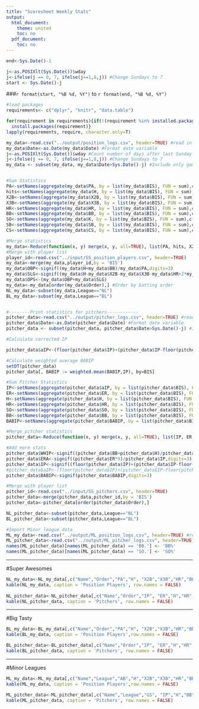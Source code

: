 ```yaml
---
title: "Scoresheet Weekly Stats"
output:
  html_document:
    theme: united
    toc: no
  pdf_document:
    toc: no
---
```

```r
end<-Sys.Date()-1

j<-as.POSIXlt(Sys.Date())$wday
j<-ifelse(j == 0, 7, ifelse(j==1,8,j)) #Change Sundays to 7
start <- Sys.Date()-j
```
###`r format(start, "%B %d, %Y")` to `r format(end, "%B %d, %Y")`
```r
  
#load packages
requirements<- c("dplyr", "knitr", "data.table")

for(requirement in requirements){if(!(requirement %in% installed.packages()))
  install.packages(requirement)}
lapply(requirements, require, character.only=T)

my_data<-read.csv("../output/position_logs.csv", header=TRUE) #read in game log data for position players
my_data$Date<-as.Date(my_data$Date) #Format date variable
j<-as.POSIXlt(Sys.Date())$wday #Count number of days after last Sunday
j<-ifelse(j == 0, 7, ifelse(j==1,8,j)) #Change Sundays to 7
my_data <- subset(my_data, my_data$Date>Sys.Date()-j) #Include only games since last Sunday


#Sum Statistics
PA<-setNames(aggregate(my_data$PA, by = list(my_data$BIS), FUN = sum),c("BIS","PA")) 
hits<-setNames(aggregate(my_data$H, by = list(my_data$BIS), FUN = sum),c("BIS","H")) 
X2B<-setNames(aggregate(my_data$X2B, by = list(my_data$BIS), FUN = sum),c("BIS","X2B"))
X3B<-setNames(aggregate(my_data$X3B, by = list(my_data$BIS), FUN = sum),c("BIS","X3B")) 
HR<-setNames(aggregate(my_data$HR, by = list(my_data$BIS), FUN = sum),c("BIS","HR"))
BB<-setNames(aggregate(my_data$BB, by = list(my_data$BIS), FUN = sum),c("BIS","BB"))
SO<-setNames(aggregate(my_data$K, by = list(my_data$BIS), FUN = sum),c("BIS","SO"))
SB<-setNames(aggregate(my_data$SB, by = list(my_data$BIS), FUN = sum),c("BIS","SB"))
CS<-setNames(aggregate(my_data$CS, by = list(my_data$BIS), FUN = sum),c("BIS","CS"))

#Merge statistics
my_data<-Reduce(function(x, y) merge(x, y, all=TRUE), list(PA, hits, X2B, X3B, HR, BB, SO, SB, CS))
#Merge with player list
player_id<-read.csv("../input/SS_position_players.csv", header=TRUE)
my_data<-merge(my_data,player_id,by = 'BIS')
my_data$OBP<-signif((my_data$H+my_data$BB)/my_data$PA,digits=3)
my_data$SLG<-signif((my_data$H-my_data$X2B-my_data$X3B-my_data$HR+2*my_data$X2B+3*my_data$X3B+4*my_data$HR)/(my_data$PA-my_data$BB),digits=3)
my_data$OPS<-(my_data$OBP+my_data$SLG)
my_data<-my_data[order(my_data$Order),] #Order by batting order
NL_my_data<-subset(my_data,League=="NL")
BL_my_data<-subset(my_data,League=="BL") 


#--------Print statistics for pitchers------------
pitcher_data<-read.csv("../output/pitcher_logs.csv", header=TRUE) #read in game log data for pitchers
pitcher_data$Date<-as.Date(pitcher_data$Date) #Format date variable
pitcher_data <- subset(pitcher_data, pitcher_data$Date>Sys.Date()-j) #Include only games since last Sunday

#Calculate corrected IP

pitcher_data$aIP<-(floor(pitcher_data$IP)+(pitcher_data$IP-floor(pitcher_data$IP))/.3)  

#Calculate weighted average BABIP
setDT(pitcher_data)
pitcher_data[, BABIP := weighted.mean(BABIP,IP), by=BIS]

#Sum Pitcher Statistics
IP<-setNames(aggregate(pitcher_data$aIP, by = list(pitcher_data$BIS), FUN = sum),c("BIS","IP"))
ER<-setNames(aggregate(pitcher_data$ER, by = list(pitcher_data$BIS), FUN = sum),c("BIS","ER"))
H<-setNames(aggregate(pitcher_data$H, by = list(pitcher_data$BIS), FUN = sum),c("BIS","H"))
HR<-setNames(aggregate(pitcher_data$HR, by = list(pitcher_data$BIS), FUN = sum),c("BIS","HR"))
SO<-setNames(aggregate(pitcher_data$SO, by = list(pitcher_data$BIS), FUN = sum),c("BIS","SO"))
BB<-setNames(aggregate(pitcher_data$BB, by = list(pitcher_data$BIS), FUN = sum),c("BIS","BB"))
BABIP<-setNames(aggregate(pitcher_data$BABIP, by = list(pitcher_data$BIS), FUN = mean),c("BIS","BABIP"))

#Merge pitcher statistics
pitcher_data<-Reduce(function(x, y) merge(x, y, all=TRUE), list(IP, ER, H, HR, SO, BB, BABIP))

#Add more stats
pitcher_data$WHIP<-signif((pitcher_data$BB+pitcher_data$H)/pitcher_data$IP,digits=2)
pitcher_data$ERA<-signif((pitcher_data$ER*9)/pitcher_data$IP,digits=3)
pitcher_data$IP<-signif((floor(pitcher_data$IP)+(pitcher_data$IP-floor(pitcher_data$IP))/3.3),digits=2)
#pitcher_data$aIP<-(floor(pitcher_data$IP)+(pitcher_data$IP-floor(pitcher_data$IP))/.3)  
pitcher_data$BABIP<-signif(pitcher_data$BABIP,digits=3)

#Merge with player list
pitcher_id<-read.csv("../input/SS_pitchers.csv", header=TRUE)
pitcher_data<-merge(pitcher_data,pitcher_id,by = 'BIS') 
pitcher_data<-pitcher_data[order(pitcher_data$Order),]

NL_pitcher_data<-subset(pitcher_data,League=="NL")
BL_pitcher_data<-subset(pitcher_data,League=="BL")

#Import Minor league data
ML_my_data<-read.csv("../output/ML_position_logs.csv", header=TRUE) #read in game log data for position players
ML_pitcher_data<-read.csv("../output/ML_pitcher_logs.csv", header=TRUE) #read in game log data for pitchers
names(ML_pitcher_data)[names(ML_pitcher_data) == 'BB.'] <- 'BB%'
names(ML_pitcher_data)[names(ML_pitcher_data) == 'SO.'] <- 'SO%'

```


___
#Super Awesomes

```r
NL_my_data<-NL_my_data[,c("Name","Order","PA","H", "X2B","X3B","HR","BB","SO","SB","CS","OBP","SLG","OPS")]
kable(NL_my_data, caption = 'Position Players', row.names = FALSE)
 
NL_pitcher_data<-NL_pitcher_data[,c("Name","Order","IP", "ER","H","HR","BB","SO","BABIP","ERA","WHIP")]
kable(NL_pitcher_data, caption = 'Pitchers', row.names = FALSE)
```

___
#Big Tasty
```r
BL_my_data<-BL_my_data[,c("Name","Order","PA","H", "X2B","X3B","HR","BB","SO","SB","CS","OBP","SLG","OPS")]
kable(BL_my_data, caption = 'Position Players',row.names = FALSE)

BL_pitcher_data<-BL_pitcher_data[,c("Name","Order","IP", "ER","H","HR","BB","SO","BABIP","ERA","WHIP")]
kable(BL_pitcher_data, caption = 'Pitchers', row.names = FALSE)

```

___
#Minor Leagues
```r
ML_my_data<-ML_my_data[,c("Name","League","AB","H","X2B","X3B","HR","BB","SO","SB","CS","OBP","SLG","OPS")]
kable(ML_my_data, caption = 'Position Players',row.names = FALSE)

ML_pitcher_data<-ML_pitcher_data[,c("Name","League","GS", "IP","H","BB","SO","ERA","AVG","BABIP","WHIP","SO%","BB%")]
kable(ML_pitcher_data, caption = 'Pitchers', row.names = FALSE)

```
